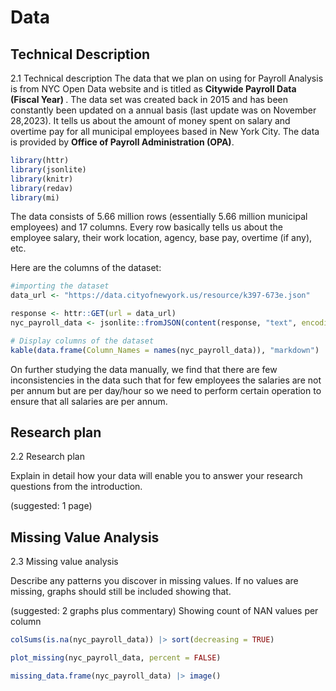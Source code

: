 # Data

## Technical Description
2.1 Technical description
The data that we plan on using for Payroll Analysis is from NYC Open Data website and is titled as  **Citywide Payroll Data (Fiscal Year) **. The data set was created back in 2015 and has been constantly been updated on a annual basis (last update was on November 28,2023). It tells us about the amount of money spent on salary and overtime pay for all municipal employees based in New York City. The data is provided by **Office of Payroll Administration (OPA)**. 
```r
library(httr)
library(jsonlite)
library(knitr)
library(redav)
library(mi)
```


The data consists of 5.66 million rows (essentially 5.66 million municipal employees) and 17 columns. Every row basically tells us about the employee salary, their work location, agency, base pay, overtime (if any), etc. 

Here are the columns of the dataset:

```r
#importing the dataset
data_url <- "https://data.cityofnewyork.us/resource/k397-673e.json"

response <- httr::GET(url = data_url)
nyc_payroll_data <- jsonlite::fromJSON(content(response, "text", encoding = "UTF-8"))

# Display columns of the dataset
kable(data.frame(Column_Names = names(nyc_payroll_data)), "markdown")

```

On further studying the data manually, we find that there are few inconsistencies in the data such that for few employees the salaries are not per annum but are per day/hour so we need to perform certain operation to ensure that all salaries are per annum.

## Research plan
2.2 Research plan

Explain in detail how your data will enable you to answer your research questions from the introduction. 

(suggested: 1 page)

## Missing Value Analysis
2.3 Missing value analysis

Describe any patterns you discover in missing values. If no values are missing, graphs should still be included showing that.

(suggested: 2 graphs plus commentary)
Showing count of NAN values per column

```r
colSums(is.na(nyc_payroll_data)) |> sort(decreasing = TRUE)
```

```r
plot_missing(nyc_payroll_data, percent = FALSE)
```

```r
missing_data.frame(nyc_payroll_data) |> image()
```
